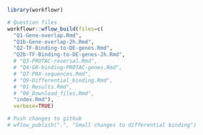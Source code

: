 

```r
library(workflowr)

# Question files
workflowr::wflow_build(files=c(
  "Q1-Gene-overlap.Rmd",
  "Q1b-Gene-overlap-2h.Rmd",
  "Q2-TF-Binding-to-DE-genes.Rmd",
  "Q2b-TF-Binding-to-DE-genes-2h.Rmd",
  # "Q3-PROTAC-reversal.Rmd",
  # "Q4-GR-binding-PROTAC-genes.Rmd",
  # "Q7-PRX-sequences.Rmd",
  # "Q9-Differential_binding.Rmd",
  # "01_Results.Rmd",
  # "00_Download_files.Rmd",
  "index.Rmd"), 
  verbose=TRUE)

# Push changes to github
# wflow_publish(".", "Small changes to differential binding")
```